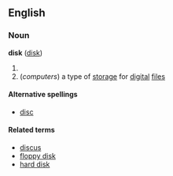 ==English==
===Noun===
'''disk''' ([[disk]])

#{{stub}}
#(''computers'') a type of [[storage]] for [[digital]] [[files]]

====Alternative spellings====
*[[disc]]

====Related terms====
*[[discus]]
*[[floppy disk]]
*[[hard disk]]